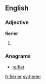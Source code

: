 ==English==

===Adjective===
'''fierier'''

# {{en-comparative of|fiery}}

===Anagrams===
* [[reifier#English|reifier]]

[[fr:fierier]]
[[sv:fierier]]